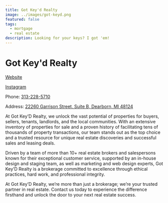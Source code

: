 ```yaml
---
title: Got Key'd Realty
image: ../images/got-keyd.png
featured: false
tags:
  - mortgage
  - real estate
description: Looking for your keys? I got 'em!
---
```


# Got Key'd Realty

[Website](https://gotkeydrealty.com/)

[Instagram](https://www.instagram.com/gotkeydrealty/)

Phone: [313-228-5710](tel:313-228-5710)

Address: [22260 Garrison Street, Suite B, Dearborn, MI 48124](https://maps.app.goo.gl/V4S6TNaM6FNeX7Dk6)

At Got Key’D Realty, we unlock the vast potential of properties for buyers, sellers, tenants, landlords, and the local communities. With an extensive inventory of properties for sale and a proven history of facilitating tens of thousands of property transactions, our team stands out as the top choice and a trusted resource for unique real estate discoveries and successful sales and leasing deals.

Driven by a team of more than 10+ real estate brokers and salespersons known for their exceptional customer service, supported by an in-house design and staging team, as well as marketing and web design experts, Got Key’D Realty is a brokerage committed to excellence through ethical practices, hard work, and professional integrity.

At Got Key’D Realty, we’re more than just a brokerage; we’re your trusted partner in real estate. Contact us today to experience the difference firsthand and unlock the door to your next real estate success.
